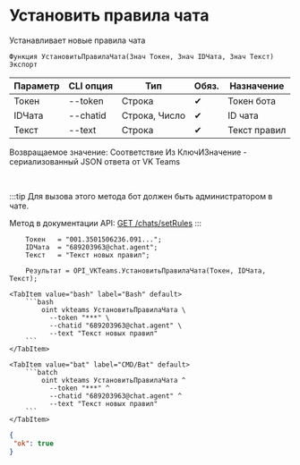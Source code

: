 ﻿---
sidebar_position: 14
---


# Установить правила чата
 Устанавливает новые правила чата



`Функция УстановитьПравилаЧата(Знач Токен, Знач IDЧата, Знач Текст) Экспорт`

  | Параметр | CLI опция | Тип | Обяз. | Назначение |
  |-|-|-|-|-|
  | Токен | --token | Строка | &#x2714; | Токен бота |
  | IDЧата | --chatid | Строка, Число | &#x2714; | ID чата |
  | Текст | --text | Строка | &#x2714; | Текст правил |

  
  Возвращаемое значение:   Соответствие Из КлючИЗначение - сериализованный JSON ответа от VK Teams

<br/>

:::tip
Для вызова этого метода бот должен быть администратором в чате.

Метод в документации API: [GET /chats/setRules](https://teams.vk.com/botapi/#/chats/get_chats_setRules)
:::
<br/>


```bsl title="Пример использования для 1С:Предприятие/OneScript"
    Токен   = "001.3501506236.091...";
    IDЧата  = "689203963@chat.agent";
    Текст   = "Текст новых правил";

    Результат = OPI_VKTeams.УстановитьПравилаЧата(Токен, IDЧата, Текст);
```
    

 <Tabs>
  
    <TabItem value="bash" label="Bash" default>
        ```bash
            oint vkteams УстановитьПравилаЧата \
              --token "***" \
              --chatid "689203963@chat.agent" \
              --text "Текст новых правил"
        ```
    </TabItem>
  
    <TabItem value="bat" label="CMD/Bat" default>
        ```batch
            oint vkteams УстановитьПравилаЧата ^
              --token "***" ^
              --chatid "689203963@chat.agent" ^
              --text "Текст новых правил"
        ```
    </TabItem>
</Tabs>


```json title="Результат"
{
 "ok": true
}
```
